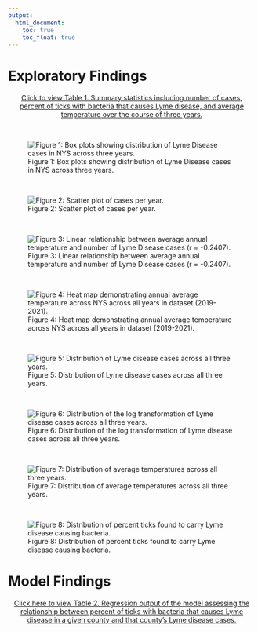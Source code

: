 ```yaml
---
output: 
  html_document:
    toc: true
    toc_float: true
---
```


# Exploratory Findings

<div style="text-align: center;">
  <a href="table.1.html">
    Click to view Table 1. Summary statistics including number of cases, percent of ticks with bacteria that causes Lyme disease, and average temperature over the course of three years.
  </a>
</div>

<br> 

![Figure 1: Box plots showing distribution of Lyme Disease cases in NYS across three years.](boxplots_cases_year.png) 


<br>

![Figure 2: Scatter plot of cases per year.](cases_per_year.png)


<br>

![Figure 3: Linear relationship between average annual temperature and number of Lyme Disease cases (r = -0.2407).](correlation.png)


<br>

![Figure 4: Heat map demonstrating annual average temperature across NYS across all years in dataset (2019-2021).](heatmap.png)


<br>

![Figure 5: Distribution of Lyme disease cases across all three years.](histogram_cases.png)


<br>

![Figure 6: Distribution of the log transformation of Lyme disease cases across all three years.](histogram_log_cases.png)


<br>

![Figure 7: Distribution of average temperatures across all three years.](temperature_distribution.png) 


<br>

![Figure 8: Distribution of percent ticks found to carry Lyme disease causing bacteria.](tickwithbdistribution.png)


# Model Findings

<div style="text-align: center;">
  <a href="regress.html">
    Click here to view Table 2. Regression output of the model assessing the relationship between percent of ticks with bacteria that causes Lyme disease in a given county and that county's Lyme disease cases.
  </a>
</div> 
